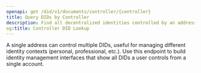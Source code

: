 ```yaml
---
openapi: get /did/v1/documents/controller/{controller}
title: Query DIDs by Controller
description: Find all decentralized identities controlled by an address
og:title: Controller DID Lookup
---
```


<Info>
  A single address can control multiple DIDs, useful for managing
  different identity contexts (personal, professional, etc.).
</Info>

<Tip>
  Use this endpoint to build identity management interfaces that
  show all DIDs a user controls from a single account.
</Tip>
